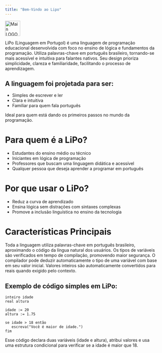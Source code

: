 ```yaml
---
title: "Bem-Vindo ao Lipo"
---
```


<img 
  src="/logo/dark.svg" 
  alt="Main LOGO interface"
  height="50"
  className="rounded-lg"
/>

LiPo (Linguagem em Portugol) é uma linguagem de programação educacional desenvolvida com foco no 
ensino de lógica e fundamentos da programação. Utiliza palavras-chave em português brasileiro, 
tornando-se mais acessível e intuitiva para falantes nativos. Seu design prioriza simplicidade, 
clareza e familiaridade, facilitando o processo de aprendizagem.

## A linguagem foi projetada para ser:

- Simples de escrever e ler  
- Clara e intuitiva  
- Familiar para quem fala português  

Ideal para quem está dando os primeiros passos no mundo da programação.

# Para quem é a LiPo?

* Estudantes do ensino médio ou técnico  
* Iniciantes em lógica de programação  
* Professores que buscam uma linguagem didática e acessível  
* Qualquer pessoa que deseja aprender a programar em português  

# Por que usar o LiPo?

* Reduz a curva de aprendizado  
* Ensina lógica sem distrações com sintaxes complexas  
* Promove a inclusão linguística no ensino da tecnologia  

# Características Principais 

<AccordionGroup>
  <Accordion icon="language" title="Sintaxe em Português">
    Toda a linguagem utiliza palavras-chave em português brasileiro, aproximando o código da língua natural dos usuários.
  </Accordion>

  <Accordion icon="shield" title="Tipagem Estática">
    Os tipos de variáveis são verificados em tempo de compilação, promovendo maior segurança.
  </Accordion>

 <Accordion icon="brain" title="Inferência de Tipos">
    O compilador pode deduzir automaticamente o tipo de uma variável com base em seu valor inicial.
  </Accordion>

  <Accordion icon="binary" title="Conversão Automática">
    Valores inteiros são automaticamente convertidos para reais quando exigido pelo contexto.
  </Accordion>
</AccordionGroup>



## Exemplo de código simples em LiPo:

```lipo
inteiro idade
real altura

idade := 20
altura := 1.75

se idade > 18 então
   escreva("Você é maior de idade.")
fim
```

<Tip>Esse código declara duas variáveis (idade e altura), atribui valores e usa uma estrutura condicional para verificar se a idade é maior que 18.</Tip>